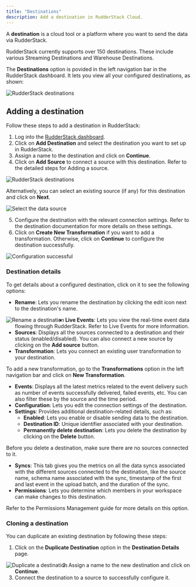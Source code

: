 ```yaml
---
title: "Destinations"
description: Add a destination in RudderStack Cloud.
---
```


A **destination** is a cloud tool or a platform where you want to send the data via RudderStack.

<div class="successBlock">
RudderStack currently supports over 150 destinations. These include various <Link to="/destinations/streaming-destinations/">Streaming Destinations</Link> and <Link to="/destinations/warehouse-destinations/">Warehouse Destinations</Link>.
</div>

The **Destinations** option is povided in the left navigation bar in the RudderStack dashboard. It lets you view all your configured destinations, as shown:

<img src="../assets/rs-cloud/destinations.png" alt="RudderStack destinations" />

## Adding a destination

Follow these steps to add a destination in RudderStack:

1. Log into the [RudderStack dashboard](https://app.rudderstack.com/).
2. Click on **Add Destination** and select the destination you want to set up in RudderStack.
3. Assign a name to the destination and click on **Continue**.
4. Click on **Add Source** to connect a source with this destination. Refer to the detailed steps for <Link to="/sources/#adding-a-source">Adding a source</Link>.

<img src="../assets/rs-cloud/add-source-destination.png" alt="RudderStack destinations" />

Alternatively, you can select an existing source (if any) for this destination and click on **Next**.

<img src="../assets/rs-cloud/select-source.png" alt="Select the data source" />

5. Configure the destination with the relevant connection settings. Refer to the <Link to="/destinations/">destination documentation</Link> for more details on these settings.
6. Click on **Create New Transformation** if you want to add a <Link to="/features/transformations/">transformation</Link>. Otherwise, click on **Continue** to configure the destination successfully.

<img src="../assets/rs-cloud/destination-configuration.png" alt="Configuration successful" />

### Destination details

To get details about a configured destination, click on it to see the following options:

- **Rename**: Lets you rename the destination by clicking the edit icon next to the destination's name.

<img src="../assets/rs-cloud/rename-destination.png" align="left" alt="Rename a destination" />

- **Live Events**: Lets you view the real-time event data flowing through RudderStack. Refer to <Link to="/dashboard-guides/live-events/">Live Events</Link> for more information.
- **Sources**: Displays all the sources connected to a destination and their status (enabled/disabled). You can also connect a new source by clicking on the **Add source** button.
- **Transformation**: Lets you connect an existing user transformation to your destination.

<div class="infoBlock">
To add a new transformation, go to the <strong>Transformations</strong> option in the left navigation bar and click on <strong>New Transformation</strong>.
</div>

- **Events**: Displays all the latest metrics related to the event delivery such as number of events successfully delivered, failed events, etc. You can also filter these by the source and the time period.
- **Configuration**: Lets you edit the connection settings of the destination.
- **Settings**: Provides additional destination-related details, such as:
  - **Enabled**: Lets you enable or disable sending data to the destination.
  - **Destination ID**: Unique identifier associated with your destination.
  - **Permanently delete destination**: Lets you delete the destination by clicking on the **Delete** button.

<div class="warningBlock">
Before you delete a destination, make sure there are no sources connected to it.
</div>

- **Syncs**: This tab gives you the metrics on all the data syncs associated with the different sources connected to the destination, like the source name, schema name associated with the sync, timestamp of the first and last event in the upload batch, and the duration of the sync.
- **Permissions**: Lets you determine which members in your workspace can make changes to this destination.

<div class="infoBlock">
Refer to the <Link to="/dashboard-guides/permissions-management/#restricting-edit-permissions-for-individual objects">Permissions Management</Link> guide for more details on this option.
</div>

### Cloning a destination

You can duplicate an existing destination by following these steps:

1. Click on the **Duplicate Destination** option in the **Destination Details** page.

<img src="../assets/rs-cloud/duplicate-destination.png" align="left" alt="Duplicate a destination" />

2. Assign a name to the new destination and click on **Continue**.
3. Connect the destination to a source to successfully configure it.


